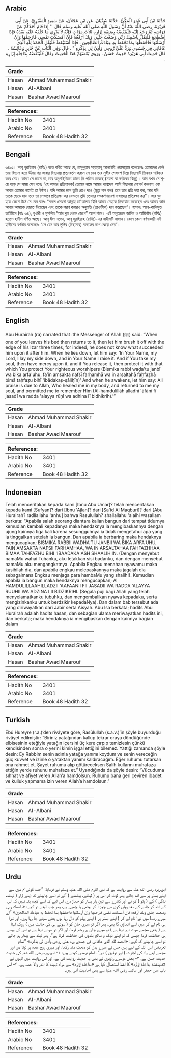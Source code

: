 ## Arabic


<div dir="rtl" lang="ar" style={{fontSize:'larger',backgroundColor:'#f8f9fa',padding:20}}>
حَدَّثَنَا ابْنُ أَبِي عُمَرَ الْمَكِّيُّ، حَدَّثَنَا سُفْيَانُ، عَنِ ابْنِ عَجْلاَنَ، عَنْ سَعِيدٍ الْمَقْبُرِيِّ، عَنْ أَبِي هُرَيْرَةَ، رضى اللَّهُ عَنْهُ أَنَّ رَسُولَ اللَّهِ صلى الله عليه وسلم قَالَ ‏ "‏ إِذَا قَامَ أَحَدُكُمْ عَنْ فِرَاشِهِ ثُمَّ رَجَعَ إِلَيْهِ فَلْيَنْفُضْهُ بِصَنِفَةِ إِزَارِهِ ثَلاَثَ مَرَّاتٍ فَإِنَّهُ لاَ يَدْرِي مَا خَلَفَهُ عَلَيْهِ بَعْدَهُ فَإِذَا اضْطَجَعَ فَلْيَقُلْ بِاسْمِكَ رَبِّي وَضَعْتُ جَنْبِي وَبِكَ أَرْفَعُهُ فَإِنْ أَمْسَكْتَ نَفْسِي فَارْحَمْهَا وَإِنْ أَرْسَلْتَهَا فَاحْفَظْهَا بِمَا تَحْفَظُ بِهِ عِبَادَكَ الصَّالِحِينَ ‏.‏ فَإِذَا اسْتَيْقَظَ فَلْيَقُلِ الْحَمْدُ لِلَّهِ الَّذِي عَافَانِي فِي جَسَدِي وَرَدَّ عَلَىَّ رُوحِي وَأَذِنَ لِي بِذِكْرِهِ ‏"‏ ‏.‏ قَالَ وَفِي الْبَابِ عَنْ جَابِرٍ وَعَائِشَةَ ‏.‏ قَالَ حَدِيثُ أَبِي هُرَيْرَةَ حَدِيثٌ حَسَنٌ ‏.‏ وَرَوَى بَعْضُهُمْ هَذَا الْحَدِيثَ وَقَالَ فَلْيَنْفُضْهُ بِدَاخِلَةِ إِزَارِهِ ‏.‏
</div>
<div style={{backgroundColor:'#f8f9fa',padding:20, marginBottom: 10}}><table> <thead> <tr> <th>Grade</th> <th></th> </tr> </thead> <tbody> <tr><td>Hasan</td><td>Ahmad Muhammad Shakir</td></tr><tr><td>Hasan</td><td>Al-Albani</td></tr><tr><td>Hasan</td><td>Bashar Awad Maarouf</td></tr></tbody></table><table> <thead> <tr> <th>References:</th> <th></th> </tr> </thead> <tbody><tr><td>Hadith No</td><td>3401</td></tr><tr><td>Arabic No</td><td>3401</td></tr><tr><td>Reference</td><td>Book 48 Hadith 32</td></tr></tbody></table></div>

## Bengali


<div dir="ltr" lang="bn" style={{fontSize:'larger',backgroundColor:'#f8f9fa',padding:20}}>
৩৪০১। আবূ হুরাইরাহ (রাযিঃ) হতে বর্ণিত আছে যে, রাসূলুল্লাহ সাল্লাল্লাহু আলাইহি ওয়াসাল্লাম বলেছেনঃ তোমাদের কেউ তার বিছানা হতে উঠার পর আবার বিছানায় প্রত্যাবর্তন করলে সে যেন তার লুঙ্গীর শেষাংশ দিয়ে বিছানাটি তিনবার পরিষ্কার করে নেয়। কারণ সে জানে না, তার অনুপস্থিতিতে তাতে কি পতিত হয়েছে (ময়লা বা ক্ষতিকর কিছু)। আর যখন সে শুয়ে পড়ে সে সময় যেন বলেঃ “হে আমার প্রতিপালক! তোমার নামে আমার পাশ্বদেশ আমি বিছানায় সোপর্দ করলাম এবং আবার তোমার নামেই তা উঠাব। যদি আমার জান তুমি রেখে দাও (মৃত্যু দান কর) তবে তার প্রতি দয়া কর, আর যদি তাকে ছেড়ে দাও তবে তা সেভাবে প্রতিরক্ষা কর যেভাবে তুমি তোমার সৎকর্মপরায়ণ বান্দাদের প্রতিরক্ষা কর”। আর ঘুম হতে জেগে উঠে সে যেন বলেঃ “সকল প্রশংসা আল্লাহ তা'আলার যিনি আমার দেহকে হিফাযাত করেছেন এবং আমার জান আবার আমাকে ফেরত দিয়েছেন এবং তাকে স্মরণ করারও অনুমতি (তাওফীক) দান করেছেন”। হাসানঃ আল-কালিমুত তাইয়্যিব (হাঃ ৩৪), বুখারী ও মুসলিম “আর ঘুম থেকে জেগে” অংশ বাদে। এই অনুচ্ছেদে জাবির ও আয়িশাহ (রাযিঃ) হতেও হাদীস বর্ণিত আছে। আবূ ঈসা বলেন, আবূ হুরাইরাহ (রাযিঃ)-এর হাদীসটি হাসান। কোন কোন বর্ণনাকারী এই হাদীসের বর্ণনায় বলেছেনঃ “সে যেন তার লুঙ্গির (বিছানার) অভ্যন্তর ভাগ ঝেড়ে নেয়”।
</div>
<div style={{backgroundColor:'#f8f9fa',padding:20, marginBottom: 10}}><table> <thead> <tr> <th>Grade</th> <th></th> </tr> </thead> <tbody> <tr><td>Hasan</td><td>Ahmad Muhammad Shakir</td></tr><tr><td>Hasan</td><td>Al-Albani</td></tr><tr><td>Hasan</td><td>Bashar Awad Maarouf</td></tr></tbody></table><table> <thead> <tr> <th>References:</th> <th></th> </tr> </thead> <tbody><tr><td>Hadith No</td><td>3401</td></tr><tr><td>Arabic No</td><td>3401</td></tr><tr><td>Reference</td><td>Book 48 Hadith 32</td></tr></tbody></table></div>

## English


<div dir="ltr" lang="en" style={{fontSize:'larger',backgroundColor:'#f8f9fa',padding:20}}>
Abu Hurairah (ra) narrated that :the Messenger of Allah (ﷺ) said: “When one of you leaves his bed then returns to it, then let him brush it off with the edge of his Izar three times, for indeed, he does not know what succeeded him upon it after him. When he lies down, let him say: ‘In Your Name, my Lord, I lay my side down, and in Your Name I raise it. And if You take my soul, then have mercy upon it, and if You release it, then protect it with that which You protect Your righteous worshipers (Bismika rabbī waḍa'tu janbī wa bika arfa'uhu, fa’in amsakta nafsī farḥamhā wa in arsaltahā faḥfaẓhā bimā taḥfaẓu bihī 'ibādakaṣ-ṣāliḥīn)’ And when he awakens, let him say: All praise is due to Allah, Who healed me in my body, and returned to me my soul, and permitted me to remember Him (Al-ḥamdulillāh alladhī 'āfānī fī jasadī wa radda 'alayya rūḥī wa adhina lī bidhikrih).’”
</div>
<div style={{backgroundColor:'#f8f9fa',padding:20, marginBottom: 10}}><table> <thead> <tr> <th>Grade</th> <th></th> </tr> </thead> <tbody> <tr><td>Hasan</td><td>Ahmad Muhammad Shakir</td></tr><tr><td>Hasan</td><td>Al-Albani</td></tr><tr><td>Hasan</td><td>Bashar Awad Maarouf</td></tr></tbody></table><table> <thead> <tr> <th>References:</th> <th></th> </tr> </thead> <tbody><tr><td>Hadith No</td><td>3401</td></tr><tr><td>Arabic No</td><td>3401</td></tr><tr><td>Reference</td><td>Book 48 Hadith 32</td></tr></tbody></table></div>

## Indonesian


<div dir="ltr" lang="id" style={{fontSize:'larger',backgroundColor:'#f8f9fa',padding:20}}>
Telah menceritakan kepada kami [Ibnu Abu Umar]? telah menceritakan kepada kami [Sufyan]? dari [Ibnu 'Ajlan]? dari [Sa'id Al Maqburi]? dari [Abu Hurairah? radliallahu 'anhu] bahwa Rasulullah? shallallahu 'alaihi wasallam berkata: "Apabila salah seorang diantara kalian bangun dari tempat tidurnya kemudian kembali kepadanya maka hendaknya ia mengibaskannya dengan ujung kainnya tiga kali karena sesungguhnya ia tidak mengetahui apa yang ia tinggalkan setelah ia bangun. Dan apabila ia berbaring maka hendaknya mengucapkan; BISMIKA RABBII WADHA'TU JANBII WA BIKA ARFA'UHU, FAIN AMSAKTA NAFSII FARHAMHAA, WA IN ARSALTAHAA FAHFAZHHAA BIMAA TAHFAZHU BIHI 'IBAADAKA ASH SHAALIHIIN. (Dengan menyebut namaMu wahai Tuhanku, aku letakkan sisi badanku, dan dengan menyebut namaMu aku mengangkatnya. Apabila Engkau menahan nyawamu maka kasihilah dia, dan apabila engkau melepaskannya maka jagalah dia sebagaimana Engkau menjaga para hambaMu yang shalih!). Kemudian apabila ia bangun maka hendaknya mengucapkan; Al HAMDULILLAAHILLADZII 'AAFAANII FII JASADII WA RADDA 'ALAYYA RUUHII WA ADZINA LII BIDZIKRIHI. (Segala puji bagi Allah yang telah menyelamatkanku tubuhku, dan mengembalikan nyawa kepadaku, serta mengizinkanku untuk berdzikir kepadaNya). Dan dalam bab tersebut ada yang diriwayatkan dari Jabir serta Aisyah. Abu Isa berkata; hadits Abu Hurairah adalah hadits hasan, dan sebagian ulama meriwayatkan hadits ini, dan berkata; maka hendaknya ia mengibaskan dengan kainnya bagian dalam
</div>
<div style={{backgroundColor:'#f8f9fa',padding:20, marginBottom: 10}}><table> <thead> <tr> <th>Grade</th> <th></th> </tr> </thead> <tbody> <tr><td>Hasan</td><td>Ahmad Muhammad Shakir</td></tr><tr><td>Hasan</td><td>Al-Albani</td></tr><tr><td>Hasan</td><td>Bashar Awad Maarouf</td></tr></tbody></table><table> <thead> <tr> <th>References:</th> <th></th> </tr> </thead> <tbody><tr><td>Hadith No</td><td>3401</td></tr><tr><td>Arabic No</td><td>3401</td></tr><tr><td>Reference</td><td>Book 48 Hadith 32</td></tr></tbody></table></div>

## Turkish


<div dir="ltr" lang="tr" style={{fontSize:'larger',backgroundColor:'#f8f9fa',padding:20}}>
Ebû Hureyre (r.a.)’den rivâyete göre, Rasûlullah (s.a.v.)’in şöyle buyurduğu rivâyet edilmiştir: “Biriniz yatağından kalkıp tekrar oraya döndüğünde elbisesinin eteğiyle yatağın içersini üç kere çırpıp temizlesin çünkü kendisinden sonra o yerini kimin işgal ettiğini bilemez. Yattığı zamanda şöyle desin: Ey Rabbim senin adınla yatağa yanımı koydum ve senin vereceğin güç kuvvet ve izinle o yataktan yanımı kaldıracağım. Eğer ruhumu tutarsan ona rahmet et. Şayet ruhumu alıp götüreceksen Salih kullarını muhafaza ettiğin yerde ruhunu muhafaza et.” Uyandığında da şöyle desin: “Vücuduma sıhhat ve afiyet veren Allah’a hamdolsun. Ruhumu bana geri çeviren ibadet ve kulluk yapmama izin veren Allah’a hamdolsun.”
</div>
<div style={{backgroundColor:'#f8f9fa',padding:20, marginBottom: 10}}><table> <thead> <tr> <th>Grade</th> <th></th> </tr> </thead> <tbody> <tr><td>Hasan</td><td>Ahmad Muhammad Shakir</td></tr><tr><td>Hasan</td><td>Al-Albani</td></tr><tr><td>Hasan</td><td>Bashar Awad Maarouf</td></tr></tbody></table><table> <thead> <tr> <th>References:</th> <th></th> </tr> </thead> <tbody><tr><td>Hadith No</td><td>3401</td></tr><tr><td>Arabic No</td><td>3401</td></tr><tr><td>Reference</td><td>Book 48 Hadith 32</td></tr></tbody></table></div>

## Urdu


<div dir="rtl" lang="ur" style={{fontSize:'larger',backgroundColor:'#f8f9fa',padding:20}}>
ابوہریرہ رضی الله عنہ سے روایت ہے کہ نبی اکرم صلی اللہ علیہ وسلم نے فرمایا: ”جب کوئی تم میں سے اپنے بستر پر سے اٹھ جائے پھر لوٹ کر اس پر ( لیٹنے، بیٹھنے ) آئے تو اسے چاہیئے کہ اپنے ازار ( تہبند، لنگی ) کے ( پلو ) کو نے اور کنارے سے تین بار بستر کو جھاڑ دے، اس لیے کہ اسے کچھ پتہ نہیں کہ اس کے اٹھ کر جانے کے بعد وہاں کون سی چیز آ کر بیٹھی یا چھپی ہے، پھر جب لیٹے تو کہے: «باسمك ربي وضعت جنبي وبك أرفعه فإن أمسكت نفسي فارحمها وإن أرسلتها فاحفظها بما تحفظ به عبادك الصالحين» ”اے میرے رب! میں تیرا نام لے کر ( اپنے بستر پر ) اپنے پہلو کو ڈال رہا ہوں یعنی سونے جا رہا ہوں، اور تیرا ہی نام لے کر میں اسے اٹھاؤں گا بھی، پھر اگر تو میری جان کو ( سونے ہی کی حالت میں ) روک لیتا ہے ( یعنی مجھے موت دے دیتا ہے ) تو میری جان پر رحم فرما، اور اگر تو سونے دیتا ہے تو اس کی ویسی ہی حفاظت فرما جیسی کہ تو اپنے نیک و صالح بندوں کی حفاظت کرتا ہے“، پھر نیند سے بیدار ہو جائے تو اسے چاہیئے کہ کہے: «الحمد لله الذي عافاني في جسدي ورد علي روحي وأذن لي بذكره» ”تمام تعریفیں اس اللہ کے لیے ہیں جس نے میرے بدن کو صحت مند رکھا، اور میری روح مجھ پر لوٹا دی اور مجھے اپنی یاد کی اجازت ( اور توفیق ) دی“۔ امام ترمذی کہتے ہیں: ۱- ابوہریرہ رضی الله عنہ کی حدیث حدیث حسن ہے، ۲- بعض دوسرے راویوں نے بھی یہ حدیث روایت کی ہے، اور اس روایت میں انہوں نے «فلينفضه بداخلة إزاره» کا لفظ استعمال کیا ہے «بداخلة إزاره» سے مراد تہبند کا اندر والا حصہ ہے، ۳- اس باب میں جعفر اور عائشہ رضی الله عنہا سے بھی احادیث آئی ہیں۔
</div>
<div style={{backgroundColor:'#f8f9fa',padding:20, marginBottom: 10}}><table> <thead> <tr> <th>Grade</th> <th></th> </tr> </thead> <tbody> <tr><td>Hasan</td><td>Ahmad Muhammad Shakir</td></tr><tr><td>Hasan</td><td>Al-Albani</td></tr><tr><td>Hasan</td><td>Bashar Awad Maarouf</td></tr></tbody></table><table> <thead> <tr> <th>References:</th> <th></th> </tr> </thead> <tbody><tr><td>Hadith No</td><td>3401</td></tr><tr><td>Arabic No</td><td>3401</td></tr><tr><td>Reference</td><td>Book 48 Hadith 32</td></tr></tbody></table></div>